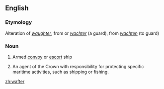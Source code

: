 ==English==

===Etymology===
Alteration of {{etyl|enm}} ''[[waughter]]'', from {{etyl|dum}} or {{etyl|gml}} ''[[wachter]]'' (a guard), from ''[[wachten]]'' (to guard)

===Noun===
{{en-noun}}

# {{obsolete}} Armed [[convoy]] or [[escort]] ship
# {{obsolete}} An agent of the Crown with responsibility for protecting specific maritime activities, such as shipping or fishing.

[[zh:wafter]]